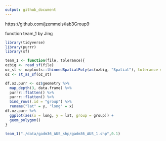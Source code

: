 ```yaml
---
output: github_document
---
```


https://github.com/jzemmels/lab3Group9

function team_1 by Jing
```r
library(tidyverse)
library(purrr)
library(sf)

team_1 <- function(file, tolerance){
ozbig <- read_sf(file)
oz_st <- maptools::thinnedSpatialPoly(as(ozbig, "Spatial"), tolerance = tolerance, minarea = 0.001, topologyPreserve = TRUE)
oz <- st_as_sf(oz_st) 

df.oz.purr <- oz$geometry %>%
  map_depth(3, data.frame) %>%
  purrr::flatten() %>%
  purrr::flatten() %>%
  bind_rows(.id = "group") %>%
  rename("lat" = y, "long" = x) 
df.oz.purr %>% 
  ggplot(aes(x = long, y = lat, group = group)) + 
  geom_polygon()
}

team_1("./data/gadm36_AUS_shp/gadm36_AUS_1.shp",0.1)

```
